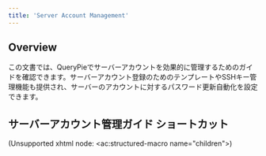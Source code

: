 ```yaml
---
title: 'Server Account Management'
---
```


## Overview

この文書では、QueryPieでサーバーアカウントを効果的に管理するためのガイドを確認できます。サーバーアカウント登録のためのテンプレートやSSHキー管理機能も提供され、サーバーのアカウントに対するパスワード更新自動化を設定できます。


## サーバーアカウント管理ガイド ショートカット

(Unsupported xhtml node: &lt;ac:structured-macro name="children"&gt;)
